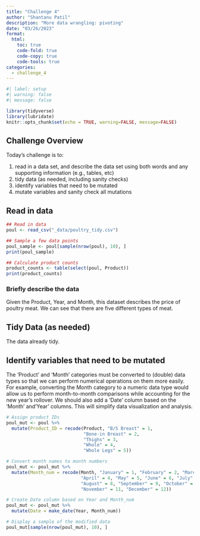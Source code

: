 ```yaml
---
title: "Challenge 4"
author: "Shantanu Patil"
description: "More data wrangling: pivoting"
date: "03/26/2023"
format:
  html:
    toc: true
    code-fold: true
    code-copy: true
    code-tools: true
categories:
  - challenge_4
---
```


```r
#| label: setup
#| warning: false
#| message: false

library(tidyverse)
library(lubridate)
knitr::opts_chunk$set(echo = TRUE, warning=FALSE, message=FALSE)
```

## Challenge Overview

Today's challenge is to:

1)  read in a data set, and describe the data set using both words and any supporting information (e.g., tables, etc)
2)  tidy data (as needed, including sanity checks)
3)  identify variables that need to be mutated
4)  mutate variables and sanity check all mutations

## Read in data



```r
## Read in data
poul <- read_csv("_data/poultry_tidy.csv")

## Sample a few data points
poul_sample <- poul[sample(nrow(poul), 10), ]
print(poul_sample)

## Calculate product counts
product_counts <- table(select(poul, Product))
print(product_counts)

```

### Briefly describe the data

Given the Product, Year, and Month, this dataset describes the price of poultry meat. We can see that there are five different types of meat.

## Tidy Data (as needed)
The data already tidy.


## Identify variables that need to be mutated

The 'Product' and 'Month' categories must be converted to <dbl> (double) data types so that we can perform numerical operations on them more easily. For example, converting the Month category to a numeric data type would allow us to perform month-to-month comparisons while accounting for the new year's rollover.   We should also add a 'Date' column based on the 'Month' and'Year' columns. This will simplify data visualization and analysis.

```r
# Assign product IDs
poul_mut <- poul %>%
  mutate(Product_ID = recode(Product, "B/S Breast" = 1, 
                             "Bone-in Breast" = 2, 
                             "Thighs" = 3, 
                             "Whole" = 4, 
                             "Whole Legs" = 5))

# Convert month names to month numbers
poul_mut <- poul_mut %>%
  mutate(Month_num = recode(Month, "January" = 1, "February" = 2, "March" = 3, 
                            "April" = 4, "May" = 5, "June" = 6, "July" = 7, 
                            "August" = 8, "September" = 9, "October" = 10, 
                            "November" = 11, "December" = 12))

# Create Date column based on Year and Month_num
poul_mut <- poul_mut %>%
  mutate(Date = make_date(Year, Month_num))

# Display a sample of the modified data
poul_mut[sample(nrow(poul_mut), 10), ]
```


